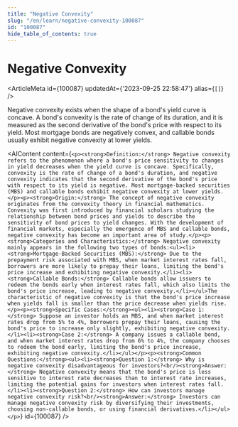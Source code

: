 ```yaml
---
title: "Negative Convexity"
slug: "/en/learn/negative-convexity-100087"
id: "100087"
hide_table_of_contents: true
---
```



# Negative Convexity

<ArticleMeta id={100087} updatedAt={'2023-09-25 22:58:47'} alias={`[]`} />
<div className='border-solid border-b border-t-0 my-4 border-[var(--ifm-color-gray-300)]' />

Negative convexity exists when the shape of a bond's yield curve is concave. A bond's convexity is the rate of change of its duration, and it is measured as the second derivative of the bond's price with respect to its yield. Most mortgage bonds are negatively convex, and callable bonds usually exhibit negative convexity at lower yields.

<AIContent content={`<p><strong>Definition:</strong> Negative convexity refers to the phenomenon where a bond's price sensitivity to changes in yield decreases when the yield curve is concave. Specifically, convexity is the rate of change of a bond's duration, and negative convexity indicates that the second derivative of the bond's price with respect to its yield is negative. Most mortgage-backed securities (MBS) and callable bonds exhibit negative convexity at lower yields.</p><p><strong>Origin:</strong> The concept of negative convexity originates from the convexity theory in financial mathematics. Convexity was first introduced by financial scholars studying the relationship between bond prices and yields to describe the sensitivity of bond prices to yield changes. With the development of financial markets, especially the emergence of MBS and callable bonds, negative convexity has become an important area of study.</p><p><strong>Categories and Characteristics:</strong> Negative convexity mainly appears in the following two types of bonds:<ul><li><strong>Mortgage-Backed Securities (MBS):</strong> Due to the prepayment risk associated with MBS, when market interest rates fall, borrowers are more likely to prepay their loans, limiting the bond's price increase and exhibiting negative convexity.</li><li><strong>Callable Bonds:</strong> Callable bonds allow issuers to redeem the bonds early when interest rates fall, which also limits the bond's price increase, leading to negative convexity.</li></ul>The characteristic of negative convexity is that the bond's price increase when yields fall is smaller than the price decrease when yields rise.</p><p><strong>Specific Cases:</strong><ul><li><strong>Case 1:</strong> Suppose an investor holds an MBS, and when market interest rates drop from 5% to 4%, borrowers prepay their loans, causing the bond's price to increase only slightly, exhibiting negative convexity.</li><li><strong>Case 2:</strong> A company issues a callable bond, and when market interest rates drop from 6% to 4%, the company chooses to redeem the bond early, limiting the bond's price increase, exhibiting negative convexity.</li></ul></p><p><strong>Common Questions:</strong><ul><li><strong>Question 1:</strong> Why is negative convexity disadvantageous for investors?<br/><strong>Answer:</strong> Negative convexity means that the bond's price is less sensitive to interest rate decreases than to interest rate increases, limiting the potential gains for investors when interest rates fall.</li><li><strong>Question 2:</strong> How can investors manage negative convexity risk?<br/><strong>Answer:</strong> Investors can manage negative convexity risk by diversifying their investments, choosing non-callable bonds, or using financial derivatives.</li></ul></p>`} id={100087} />
